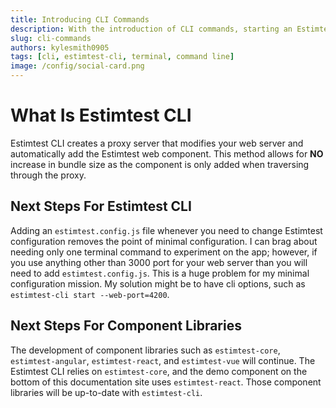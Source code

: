 ```yaml
---
title: Introducing CLI Commands
description: With the introduction of CLI commands, starting an Estimtest server became a single terminal command.
slug: cli-commands
authors: kylesmith0905
tags: [cli, estimtest-cli, terminal, command line]
image: /config/social-card.png
---
```


# What Is Estimtest CLI
Estimtest CLI creates a proxy server that modifies your web server and automatically add the Estimtest web component. This method allows for **NO** increase in bundle size as the component is only added when traversing through the proxy.

## Next Steps For Estimtest CLI
Adding an `estimtest.config.js` file whenever you need to change Estimtest configuration removes the point of minimal configuration. I can brag about needing only one terminal command to experiment on the app; however, if you use anything other than 3000 port for your web server than you will need to add `estimtest.config.js`. This is a huge problem for my minimal configuration mission. My solution might be to have cli options, such as `estimtest-cli start --web-port=4200`.

## Next Steps For Component Libraries
The development of component libraries such as `estimtest-core`, `estimtest-angular`, `estimtest-react`, and `estimtest-vue` will continue. The Estimtest CLI relies on `estimtest-core`, and the demo component on the bottom of this documentation site uses `estimtest-react`. Those component libraries will be up-to-date with `estimtest-cli`.